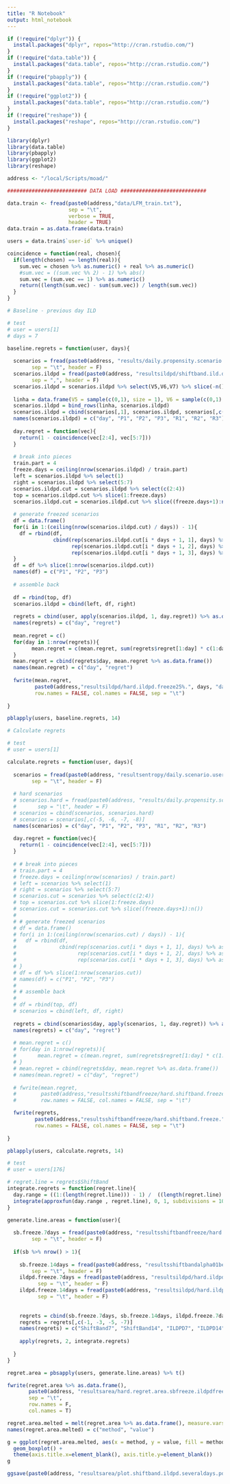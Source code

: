 ```yaml
---
title: "R Notebook"
output: html_notebook
---
```



```r

if (!require("dplyr")) {
  install.packages("dplyr", repos="http://cran.rstudio.com/") 
}
if (!require("data.table")) {
  install.packages("data.table", repos="http://cran.rstudio.com/") 
}
if (!require("pbapply")) {
  install.packages("data.table", repos="http://cran.rstudio.com/") 
}
if (!require("ggplot2")) {
  install.packages("data.table", repos="http://cran.rstudio.com/") 
}
if (!require("reshape")) {
  install.packages("reshape", repos="http://cran.rstudio.com/") 
}

library(dplyr)
library(data.table)
library(pbapply)
library(ggplot2)
library(reshape)

```

```r

address <- "/local/Scripts/moad/"

```

```r

########################## DATA LOAD ############################

data.train <- fread(paste0(address,"data/LFM_train.txt"), 
                    sep = "\t", 
                    verbose = TRUE,
                    header = TRUE)
data.train = as.data.frame(data.train)

users = data.train$`user-id` %>% unique()

```

```r
coincidence = function(real, chosen){
  if(length(chosen) == length(real)){
    sum.vec = chosen %>% as.numeric() + real %>% as.numeric()
    #sum.vec = ((sum.vec %% 2) - 1) %>% abs()
    sum.vec = (sum.vec == 1) %>% as.numeric()
    return((length(sum.vec) - sum(sum.vec)) / length(sum.vec))
  }
}
```

```r

# Baseline - previous day ILD 

# test
# user = users[1]
# days = 7

baseline.regrets = function(user, days){
  
  scenarios = fread(paste0(address, "results/daily.propensity.scenario.user", user,".txt"),
        sep = "\t", header = F)
  scenarios.ildpd = fread(paste0(address, "resultsildpd/shiftband.ild.daily.user", user,".txt"),
        sep = ",", header = F)
  scenarios.ildpd = scenarios.ildpd %>% select(V5,V6,V7) %>% slice(-n())
  
  linha = data.frame(V5 = sample(c(0,1), size = 1), V6 = sample(c(0,1), size = 1), V7 = sample(c(0,1), size = 1))
  scenarios.ildpd = bind_rows(linha, scenarios.ildpd)
  scenarios.ildpd = cbind(scenarios[,1], scenarios.ildpd, scenarios[,c(2:4)])
  names(scenarios.ildpd) = c("day", "P1", "P2", "P3", "R1", "R2", "R3")
  
  day.regret = function(vec){
    return(1 - coincidence(vec[2:4], vec[5:7]))
  }
  
  # break into pieces
  train.part = 4
  freeze.days = ceiling(nrow(scenarios.ildpd) / train.part)
  left = scenarios.ildpd %>% select(1)
  right = scenarios.ildpd %>% select(5:7)
  scenarios.ildpd.cut = scenarios.ildpd %>% select(c(2:4))
  top = scenarios.ildpd.cut %>% slice(1:freeze.days)
  scenarios.ildpd.cut = scenarios.ildpd.cut %>% slice((freeze.days+1):n())
  
  # generate freezed scenarios
  df = data.frame()
  for(i in 1:(ceiling(nrow(scenarios.ildpd.cut) / days)) - 1){
    df = rbind(df, 
               cbind(rep(scenarios.ildpd.cut[i * days + 1, 1], days) %>% as.data.frame() %>% t(), 
                     rep(scenarios.ildpd.cut[i * days + 1, 2], days) %>% as.data.frame() %>% t(), 
                     rep(scenarios.ildpd.cut[i * days + 1, 3], days) %>% as.data.frame() %>% t()))
  }
  df = df %>% slice(1:nrow(scenarios.ildpd.cut))
  names(df) = c("P1", "P2", "P3")
  
  # assemble back
  
  df = rbind(top, df)
  scenarios.ildpd = cbind(left, df, right)
  
  regrets = cbind(user, apply(scenarios.ildpd, 1, day.regret)) %>% as.data.frame()
  names(regrets) = c("day", "regret")
  
  mean.regret = c()
  for(day in 1:nrow(regrets)){
        mean.regret = c(mean.regret, sum(regrets$regret[1:day] * c(1:day)) / sum(1:day)) # weighted average in relation to position in timeline
  }
  mean.regret = cbind(regrets$day, mean.regret %>% as.data.frame())
  names(mean.regret) = c("day", "regret")
  
  fwrite(mean.regret,
         paste0(address,"resultsildpd/hard.ildpd.freeze25%.", days, "days.daily.regret.user", user, ".txt"),
         row.names = FALSE, col.names = FALSE, sep = "\t")
  
}

pblapply(users, baseline.regrets, 14)

```


```r

# Calculate regrets

# test
# user = users[1]

calculate.regrets = function(user, days){
  
  scenarios = fread(paste0(address, "resultsentropy/daily.scenario.user", user,".txt"),
        sep = "\t", header = F)
  
  # hard scenarios
  # scenarios.hard = fread(paste0(address, "results/daily.propensity.scenario.user", user,".txt"),
  #       sep = "\t", header = F)
  # scenarios = cbind(scenarios, scenarios.hard)
  # scenarios = scenarios[,c(-5, -6, -7, -8)]
  names(scenarios) = c("day", "P1", "P2", "P3", "R1", "R2", "R3")
  
  day.regret = function(vec){
    return(1 - coincidence(vec[2:4], vec[5:7]))
  }
  
  # # break into pieces
  # train.part = 4
  # freeze.days = ceiling(nrow(scenarios) / train.part)
  # left = scenarios %>% select(1)
  # right = scenarios %>% select(5:7)
  # scenarios.cut = scenarios %>% select(c(2:4))
  # top = scenarios.cut %>% slice(1:freeze.days)
  # scenarios.cut = scenarios.cut %>% slice((freeze.days+1):n())
  # 
  # # generate freezed scenarios
  # df = data.frame()
  # for(i in 1:(ceiling(nrow(scenarios.cut) / days)) - 1){
  #   df = rbind(df, 
  #              cbind(rep(scenarios.cut[i * days + 1, 1], days) %>% as.data.frame() %>% t(), 
  #                    rep(scenarios.cut[i * days + 1, 2], days) %>% as.data.frame() %>% t(), 
  #                    rep(scenarios.cut[i * days + 1, 3], days) %>% as.data.frame() %>% t()))
  # }
  # df = df %>% slice(1:nrow(scenarios.cut))
  # names(df) = c("P1", "P2", "P3")
  # 
  # # assemble back
  # 
  # df = rbind(top, df)
  # scenarios = cbind(left, df, right)
  
  regrets = cbind(scenarios$day, apply(scenarios, 1, day.regret)) %>% as.data.frame()
  names(regrets) = c("day", "regret")
  
  # mean.regret = c()
  # for(day in 1:nrow(regrets)){
  #       mean.regret = c(mean.regret, sum(regrets$regret[1:day] * c(1:day)) / sum(1:day)) # weighted average in relation to position in timeline
  # }
  # mean.regret = cbind(regrets$day, mean.regret %>% as.data.frame())
  # names(mean.regret) = c("day", "regret")
  
  # fwrite(mean.regret,
  #        paste0(address,"resultsshiftbandfreeze/hard.shiftband.freeze.", days, "days.daily.regret.user", user, ".txt"),
  #        row.names = FALSE, col.names = FALSE, sep = "\t")

  fwrite(regrets,
         paste0(address,"resultsshiftbandfreeze/hard.shiftband.freeze.", days, "days.daily.regret.user", user, ".txt"),
         row.names = FALSE, col.names = FALSE, sep = "\t")
  
}

pblapply(users, calculate.regrets, 14)

```

```r

# test
# user = users[176]

# regret.line = regrets$ShiftBand
integrate.regrets = function(regret.line){
  day.range = ((1:(length(regret.line))) - 1) /  ((length(regret.line) - 1))
  integrate(approxfun(day.range , regret.line), 0, 1, subdivisions = 10000, stop.on.error = FALSE)$value
}

generate.line.areas = function(user){
  
  sb.freeze.7days = fread(paste0(address, "resultsshiftbandfreeze/hard.shiftband.freeze.7days.daily.regret.user", user, ".txt"),
        sep = "\t", header = F)
  
  if(sb %>% nrow() > 1){
    
    sb.freeze.14days = fread(paste0(address, "resultsshiftbandalpha01beta05gamma05/hard.shiftband.alpha01.beta05.gamma05.daily.regret.user", user, ".txt"),
        sep = "\t", header = F)
    ildpd.freeze.7days = fread(paste0(address, "resultsildpd/hard.ildpd.freeze25%.7days.daily.regret.user", user, ".txt"),
          sep = "\t", header = F)
    ildpd.freeze.14days = fread(paste0(address, "resultsildpd/hard.ildpd.freeze25%.14days.daily.regret.user", user, ".txt"),
          sep = "\t", header = F)
    
    
    regrets = cbind(sb.freeze.7days, sb.freeze.14days, ildpd.freeze.7days, ildpd.freeze.14days)  
    regrets = regrets[,c(-1, -3, -5, -7)]
    names(regrets) = c("ShiftBand7", "ShiftBand14", "ILDPD7", "ILDPD14")
    
    apply(regrets, 2, integrate.regrets)
    
  }
}

regret.area = pbsapply(users, generate.line.areas) %>% t()

fwrite(regret.area %>% as.data.frame(), 
       paste0(address, "resultsarea/hard.regret.area.sbfreeze.ildpdfreeze.txt"),
       sep = "\t",
       row.names = F,
       col.names = T)

```



```r

regret.area.melted = melt(regret.area %>% as.data.frame(), measure.vars = c(1:(regret.area %>% ncol())))
names(regret.area.melted) = c("method", "value")

g = ggplot(regret.area.melted, aes(x = method, y = value, fill = method)) +
  geom_boxplot() +
  theme(axis.title.x=element_blank(), axis.title.y=element_blank())
g

ggsave(paste0(address, "resultsarea/plot.shiftband.ildpd.severaldays.pdf"))
```

